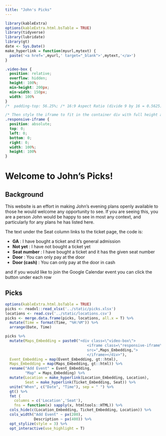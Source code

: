 ```yaml
---
title: "John's Picks"
---
```


```r
library(kableExtra)
options(kableExtra.html.bsTable = TRUE)
library(tidyverse)
library(lubridate)
library(gt)
date <- Sys.Date()
make_hyperlink = function(myurl,mytext) {
  paste('<a href=',myurl,' target="_blank">',mytext,'</a>')
}
```

```css
.video-box {
  position: relative;
  overflow: hidden;
  height: 100%;
  min-height: 200px;
  min-width: 150px;
  width: 100%
}
/*  padding-top: 56.25%; /* 16:9 Aspect Ratio (divide 9 by 16 = 0.5625) */

/* Then style the iframe to fit in the container div with full height and width */
.responsive-iframe {
  position: absolute;
  top: 0;
  left: 0;
  bottom: 0;
  right: 0;
  width: 100%;
  height: 100%
}
```

# Welcome to John's Picks!

## Background

This website is an effort in making John's evening plans openly available to those he would welcome any opportunity to see. If you are seeing this, you are a person John would be happy to see in most any context, and particularly for any plans he has listed here.

The text under the Seat column links to the ticket page, the code is:

- **GA** : I have bought a ticket and it's general admission
- **Not yet** : I have not bought a ticket yet
- **Seat number** : I have bought a ticket and it has the given seat number
- **Door** : You can only pay at the door 
- **Door (cash)** : You can only pay at the door in cash

and if you would like to join the Google Calendar event you can click the button under each row

## Picks

```r
options(kableExtra.html.bsTable = TRUE)
picks <- readxl::read_xlsx('../static/picks.xlsx')
locations <- read.csv('../static/locations.csv')
picks <- merge.data.frame(picks, locations, all.x = T) %>%
  mutate(Time = format(Time, "%H:%M")) %>%
  arrange(Date, Time)

picks %>%
  mutate(Maps_Embedding = paste0("<div class=\"video-box\">
                                     <iframe class=\"responsive-iframe\"
                                     src=",Maps_Embedding,">
                                     </iframe></div>"),
  Event_Embedding = map(Event_Embedding, gt::html),
  Maps_Embedding = map(Maps_Embedding, gt::html)) %>%
  rename("Add Event" = Event_Embedding,
         "Map" = Maps_Embedding) %>%
  mutate(Location = make_hyperlink(Location_Embedding, Location),
         Seat = make_hyperlink(Ticket_Embedding, Seat)) %>%
  unite("When", c("Date", "Time"), sep = " ") %>%
  gt() %>%
  fmt (
    columns = c('Location','Seat'),
    fns = function(x) sapply(x, htmltools::HTML)) %>%
  cols_hide(c(Location_Embedding, Ticket_Embedding, Location)) %>%
  cols_width("Add Event" ~ px(200),
             Description ~ px(400)) %>%
  opt_stylize(style = 3) %>%
  opt_interactive(use_highlight = T)
                   
```
